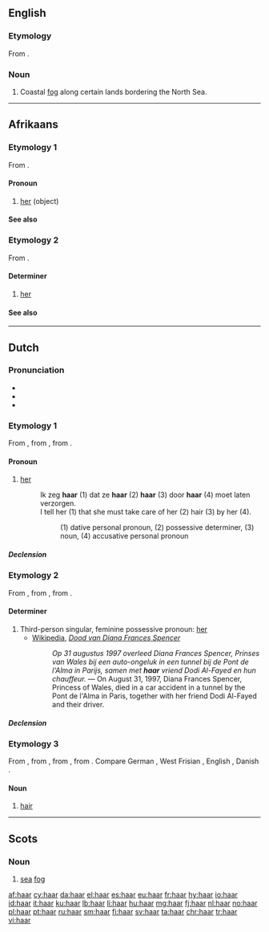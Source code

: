 {{also|Haar}}
==English==
{{wikipedia}}

===Etymology===
From {{etyl|sco|en}}.

===Noun===
{{en-noun|?}}

# Coastal [[fog]] along certain lands bordering the North Sea.

----

==Afrikaans==

===Etymology 1===
From {{etyl|nl|af}} {{term|haar|lang=nl}}.

====Pronoun====
{{head|af|pronoun form|subject|sy}}

# [[her]] (object)

====See also====
{{af-personal pronouns}}

===Etymology 2===
From {{etyl|nl|af}} {{term|haar|lang=nl}}.

====Determiner====
{{head|af|determiner}}

# [[her]]

====See also====
{{af-personal pronouns}}

----

==Dutch==

===Pronunciation===
* {{rhymes|aːr|lang=nl}}
* {{IPA|/ɦaːr/|lang=nl}}
* {{audio|Nl-haar.ogg|audio}}

===Etymology 1===
From {{etyl|dum|nl}} {{term|haer|lang=dum}}, from {{etyl|odt|nl}} {{term|hiro|lang=odt}}, from {{etyl|gem-pro|nl}} {{term/t|gem-pro|*hezōi}}.

====Pronoun====
{{head|nl|pronoun|g=f|cat2=personal pronouns}}

# {{context|personal|lang=nl}} [[her]]
#: Ik zeg '''haar''' (1) dat ze '''haar''' (2) '''haar''' (3) door '''haar''' (4) moet laten verzorgen.
#: I tell her (1) that she must take care of her (2) hair (3) by her (4).
#:: (1) dative personal pronoun, (2) possessive determiner, (3) noun, (4) accusative personal pronoun

=====Declension=====
{{nl-decl-personal pronouns}}

===Etymology 2===
From {{etyl|dum|nl}} {{term|haer|lang=dum}}, from {{etyl|odt|nl}} {{term|hira|lang=odt}}, from {{etyl|gem-pro|nl}} {{term/t|gem-pro|*hezōz}}.

====Determiner====
{{head|nl|pronoun|dependent possessive, independent possessive|hare|contracted form|'r|cat2=possessive determiners}}

# Third-person singular, feminine possessive pronoun: [[her]]
#* [[:w:nl:|Wikipedia]], ''[[:w:nl:Dood van Diana Frances Spencer|Dood van Diana Frances Spencer]]''
#*: ''Op 31 augustus 1997 overleed Diana Frances Spencer, Prinses van Wales bij een auto-ongeluk in een tunnel bij de Pont de l'Alma in Parijs, samen met <b>haar</b> vriend Dodi Al-Fayed en hun chauffeur.'' &mdash; On August 31, 1997, Diana Frances Spencer, Princess of Wales, died in a car accident in a tunnel by the Pont de l'Alma in Paris, together with her friend Dodi Al-Fayed and their driver.

=====Declension=====
{{nl-decl-personal pronouns}}

===Etymology 3===
From {{etyl|dum|nl}} {{term|haer|lang=dum}}, from {{etyl|odt|nl}} {{term/t|odt|*hār}}, from {{etyl|gem-pro|nl}} {{term/t|gem-pro|*hērą}}, from {{etyl|ine-pro|nl}} {{term/t|ine-pro|*keres-||rough hair, bristle}}. Compare German {{term|Haar|lang=de}}, West Frisian {{term|hier|lang=fy}}, English {{term|hair|lang=en}}, Danish {{term|hår|lang=da}}.

====Noun====
{{nl-noun|n|-en|haartje}}

# [[hair]]

----

==Scots==

===Noun===
{{sco-noun|-}}

# [[sea]] [[fog]]

[[af:haar]]
[[cy:haar]]
[[da:haar]]
[[el:haar]]
[[es:haar]]
[[eu:haar]]
[[fr:haar]]
[[hy:haar]]
[[io:haar]]
[[id:haar]]
[[it:haar]]
[[ku:haar]]
[[lb:haar]]
[[li:haar]]
[[hu:haar]]
[[mg:haar]]
[[fj:haar]]
[[nl:haar]]
[[no:haar]]
[[pl:haar]]
[[pt:haar]]
[[ru:haar]]
[[sm:haar]]
[[fi:haar]]
[[sv:haar]]
[[ta:haar]]
[[chr:haar]]
[[tr:haar]]
[[vi:haar]]